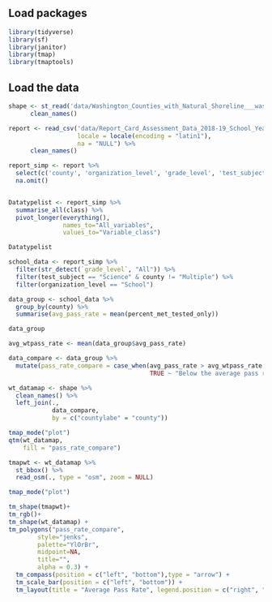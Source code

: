 ## Load packages

```r
library(tidyverse)
library(sf)
library(janitor)
library(tmap)
library(tmaptools)
```

## Load the data

```r
shape <- st_read('data/Washington_Counties_with_Natural_Shoreline___washsh_area/Washington_Counties_with_Natural_Shoreline___washsh_area.shp') %>% 
      clean_names()

report <- read_csv('data/Report_Card_Assessment_Data_2018-19_School_Year_20231012.csv',
                   locale = locale(encoding = "latin1"),
                   na = "NULL") %>% 
      clean_names()

```


```r
report_simp <- report %>% 
  select(c('county', 'organization_level', 'grade_level', 'test_subject', 'district_code', 'district_name', 'percent_met_tested_only')) %>% 
  na.omit()


Datatypelist <- report_simp %>% 
  summarise_all(class) %>%
  pivot_longer(everything(), 
               names_to="All_variables", 
               values_to="Variable_class")

Datatypelist
```

```r

school_data <- report_simp %>% 
  filter(str_detect(`grade_level`, "All")) %>% 
  filter(test_subject == "Science" & county != "Multiple") %>% 
  filter(organization_level == "School")

```


```r
data_group <- school_data %>% 
  group_by(county) %>% 
  summarise(avg_pass_rate = mean(percent_met_tested_only))

data_group 
```

```r
avg_wtpass_rate <- mean(data_group$avg_pass_rate)

data_compare <- data_group %>% 
  mutate(pass_rate_compare = case_when(avg_pass_rate > avg_wtpass_rate ~ "Above the average pass rate",
                                       TRUE ~ "Below the average pass rate")) # 1 refers to above the average rate, 0 refers to below the rate.


```


```r
wt_datamap <- shape %>% 
  clean_names() %>% 
  left_join(.,
            data_compare,
            by = c("countylabe" = "county"))

```

```r
tmap_mode("plot")
qtm(wt_datamap,
    fill = "pass_rate_compare")
```

```r
tmapwt <- wt_datamap %>% 
  st_bbox() %>% 
  read_osm(., type = "osm", zoom = NULL)
```

```r
tmap_mode("plot")

tm_shape(tmapwt)+
tm_rgb()+
tm_shape(wt_datamap) + 
tm_polygons("pass_rate_compare", 
        style="jenks",
        palette="YlOrBr",
        midpoint=NA,
        title="",
        alpha = 0.3) + 
  tm_compass(position = c("left", "bottom"),type = "arrow") + 
  tm_scale_bar(position = c("left", "bottom")) +
  tm_layout(title = "Average Pass Rate", legend.position = c("right", "bottom"))
```



